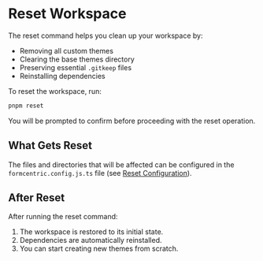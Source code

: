 
<Meta title='Maintenance/Reset Workspace' />

# Reset Workspace

The reset command helps you clean up your workspace by:

- Removing all custom themes
- Clearing the base themes directory
- Preserving essential `.gitkeep` files
- Reinstalling dependencies

To reset the workspace, run:

```bash
pnpm reset
```

You will be prompted to confirm before proceeding with the reset operation.

## What Gets Reset

The files and directories that will be affected can be configured in the `formcentric.config.js.ts` file (see [Reset Configuration](/docs/getting-started-configuration--docs#reset-configuration)).

## After Reset

After running the reset command:

1. The workspace is restored to its initial state.
2. Dependencies are automatically reinstalled.
3. You can start creating new themes from scratch.
